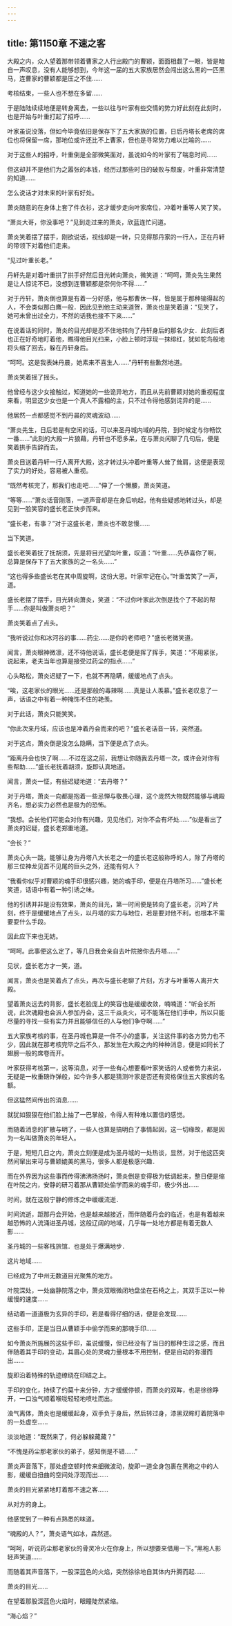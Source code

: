 ```yaml
---
---
---
```

title: 第1150章 不速之客
---



大殿之内，众人望着那带领着曹家之人行出殿门的曹颖，面面相觑了一眼，皆是暗自一声叹息，没有人能够想到，今年这一届的五大家族居然会闯出这么黑的一匹黑马，连曹家的曹颖都是压之不住……

考核结束，一些人也不想在多留……

于是陆陆续续地便是转身离去，一些以往与叶家有些交情的势力好此刻在此刻时，也是开始与叶重打起了招呼……

叶家虽说没落，但如今毕竟依旧是保存下了五大家族的位置，日后丹塔长老席的席位也将保留一席，那地位或许还比不上曹家，但也是寻常势力难以比喻的……

对于这些人的招呼，叶重倒是全部微笑面对，虽说如今的叶家有了喘息时间……

但这却并不是他们为之嚣张的本钱，经历过那些时日的破败与颓废，叶重非常清楚的知道……

怎么说话才对未来的叶家有好处。

萧炎随意的在身体上套了件衣衫，这才缓步走向叶家席位，冲着叶重等人笑了笑。

“萧炎大哥，你没事吧？”见到走过来的萧炎，欣蓝连忙问道。

萧炎笑着摆了摆手，刚欲说话，视线却是一转，只见得那丹家的一行人，正在丹轩的带领下对着他们走来。

“见过叶重长老。”

丹轩先是对着叶重拱了拱手好然后目光转向萧炎，微笑道：“呵呵，萧炎先生果然是让人惊诧不已，没想到连曹颖都是奈何你不得……”

对于丹轩，萧炎倒也算是有着一分好感，他与那曹休一样，皆是属于那种输得起的人，不会类似那白鹰一般．因此见到他主动来道贺，萧炎也是笑着道：“见笑了，她可未曾出过全力，不然的话我也接不下来……”

在说着话的同时，萧炎的目光却是忍不住地转向了丹轩身后的那名少女．此刻后者也正在好奇地盯着他，瞧得他目光扫来，小脸上顿时浮现一抹绯红，犹如鸵鸟般地将头缩了回去，躲在丹轩身后。

“呵呵。这是我表妹丹晨，她素来不喜生人……”丹轩有些歉然地道。

萧炎笑着摇了摇头。

他曾经与这少女接触过，知道她的一些诡异地方，而且从先前曹颖对她的重视程度来看，明显这少女也是一个真人不露相的主，只不过令得他感到诧异的是……

他居然一点都感觉不到丹晨的灵魂波动……

“萧炎先生，日后若是有空闲的话，可以来圣丹城内域的丹院，到时候定与你畅饮一番……”此刻的大殿一片狼藉，丹轩也不愿多呆，在与萧炎闲聊了几句后，便是笑着拱手告辞而去。

萧炎目送着丹轩一行人离开大殿，这才转过头冲着叶重等人耸了耸肩，这便是表现了实力的好处，容易被人重视。

“既然考核完了，那我们也走吧……”伸了一个懒腰，萧炎笑道。

“等等……”萧炎话音刚落，一道声音却是在身后响起，他有些疑惑地转过头，却是见到一脸笑容的盛长老正快步而来。

“盛长老，有事？”对于这盛长老，萧炎也不敢怠慢……

当下笑道。

盛长老笑着抚了抚胡须，先是将目光望向叶重，叹道：“叶重……先恭喜你了啊，总算是保存下了五大家族的之一名头……”

“这也得多些盛长老在其中周旋啊，这份大恩。叶家牢记在心。”叶重苦笑了一声，道。

盛长老摆了摆手，目光转向萧炎，笑道：“不过你叶家此次倒是找个了不起的帮手……你是叫做萧炎吧？”

萧炎笑着点了点头。

“我听说过你和冰河谷的事……药尘……是你的老师吧？”盛长老微笑道。

闻言，萧炎眼神微凛，还不待他说话，盛长老便是挥了挥手，笑道：“不用紧张，说起来，老夫当年也算是接受过药尘的指点……”

心头略松，萧炎迟疑了一下，也就不再隐瞒，缓缓地点了点头。

“唉，这老家伙的眼光……还是那般的毒辣啊……真是让人羡慕。”盛长老叹息了一声，话语之中有着一种掩饰不住的艳羡。

对于此话，萧炎只能笑笑。

“你此次来丹域，应该也是冲着丹会而来的吧？”盛长老话音一转，突然道。

对于这点，萧炎倒是没怎么隐瞒，当下便是点了点头。

“距离丹会也快了啊……不过在这之前，我想让你随我去丹塔一次，或许会对你有些帮助……”盛长老抚着胡须，旋即认真地道。

闻言，萧炎一怔，有些迟疑地道：“去丹塔？”

对于丹塔，萧炎一向都是抱着一些忌惮与敬畏心理，这个庞然大物既然能够与魂殿齐名，想必实力必然也是极为的恐怖。

“我想。会长他们可能会对你有兴趣，见见他们，对你不会有坏处……”似是看出了萧炎的迟疑，盛长老郑重地道。

“会长？”

萧炎心头一跳，能够让身为丹塔八大长老之一的盛长老这般称呼的人，除了丹塔的那三位神龙见首不见尾的巨头之外，还能有何人？

“我看你似乎对曹颖的魂手印很感兴趣，她的魂手印，便是在丹塔所习……”盛长老笑道，话语中有着一种引诱之味。

他的引诱并非是没有效果，萧炎的目光，第一时间便是转向了盛长老，沉吟了片刻，终于是缓缓地点了点头，以丹塔的实力与地位，若是要对他不利，也根本不需要耍什么手段。

因此应下来也无妨。

“呵呵。此事便这么定了，等几日我会亲自去叶院接你去丹塔……”

见状，盛长老方才一笑，道。

闻言，萧炎也是笑着点了点头，再次与盛长老聊了片刻，方才与叶重等人离开大殿。

望着萧炎远去的背影，盛长老脸庞上的笑容也是缓缓收敛，喃喃道：“听会长所说，此次魂殿也会派人参加丹会，这三千焱炎火，可不能落在他们手中，所以只能尽量的寻找一些有实力并且能够信任的人与他们争夺啊……”

五大家族考核的事，在圣丹城也算是一件不小的盛事，关注这件事的各方势力也不少，因此就在那考核完毕之后不久，那发生在大殿之内的种种消息，便是如同长了翅膀一般的席卷而开。

叶家获得考核第一，这等消息，对于一些有心想要看叶家笑话的人或者势力来说，无疑是一枚重磅炸弹般，如今许多人都是猜测叶家是否还有资格保住五大家族的名额。

但这猛然间传出的消息……

就犹如狠狠在他们脸上抽了一巴掌般，令得人有种难以置信的感觉。

而随着消息的扩散与明了，一些人也算是搞明白了事情起因，这一切缘故，都是因为一名叫做萧炎的年轻人。

于是，短短几日之内，萧炎立刻便是成为圣丹城的一处热谈，显然，对于他这匹突然间窜出来可与曹颖媲美的黑马，很多人都是极感兴趣．

而在外界因为这些事而传得沸沸扬扬时，萧炎倒是变得极为低调起来，整日便是缩在叶院之内，安静的研习着那从曹颖处偷学而来的魂手印，极少外出……

时间，就在这般宁静的修炼之中缓缓流逝．

时间流逝，距那丹会开始，也是越来越接近，而伴随着丹会的临近，也是有着越来越恐怖的人流涌进圣丹城，这般辽阔的地域，几乎每一处地方都是有着无数人影……

圣丹城的一些客栈旅馆．也是处于爆满地步．

这片地域……

已经成为了中州无数道目光聚焦的地方。

叶院深处，一处幽静院落之中，萧炎双眼微闭地盘坐在石椅之上，其双手正以一种缓慢的速度……

结动着一道道极为玄异的手印，若是看得仔细的话，便是会发现……

这些手印，正是当日从曹颖手中偷学而来的那魂手印……

如今萧炎所施展的这些手印，虽说缓慢，但已经没有了当日的那种生涩之感，而且伴随着其手印的变动，其眉心处的灵魂力量根本不用控制，便是自动的弥漫而出……

旋即沿着特殊的轨迹缭绕在印结之上。

手印的变化，持续了约莫十来分钟，方才缓缓停顿，而萧炎的双眸，也是徐徐睁开，一口浊气顺着喉咙轻轻地喷吐而出。

浊气离体，萧炎也是缓缓起身，双手负于身后，然后转过身，漆黑双眸盯着院落中的一处虚空……

淡淡地道：“既然来了，何必躲躲藏藏？”

“不愧是药尘那老家伙的弟子，感知倒是不错……”

萧炎声音落下，那处虚空顿时传来细微波动，旋即一道全身包裹在黑袍之中的人影，缓缓自扭曲的空间处浮现而出……

萧炎的目光紧紧地盯着那不速之客……

从对方的身上。

他感觉到了一种有点熟悉的味道。

“魂殿的人？”，萧炎语气如冰，森然道。

“呵呵，听说药尘那老家伙的骨灵冷火在你身上，所以想要来借用一下。”黑袍人影轻声笑道……

而随着其声音落下，一股深蓝色的火焰，突然徐徐地自其体内升腾而起……

萧炎的目光……

在望着那股深蓝色火焰时，眼瞳陡然紧缩。

“海心焰？”
